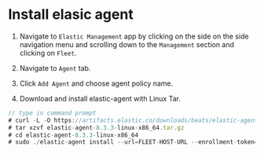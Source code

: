 # Install elasic agent

1. Navigate to `Elastic Management` app by clicking on the side on the side navigation menu and scrolling down to the `Management` section and clicking on `Fleet`.

2. Navigate to `Agent` tab.

3. Click `Add Agent` and choose agent policy name.

4. Download and install elastic-agent with Linux Tar.

```jsx
// type in command prompt
# curl -L -O https://artifacts.elastic.co/downloads/beats/elastic-agent/elastic-agent-8.3.3-linux-x86_64.tar.gz
# tar xzvf elastic-agent-8.3.3-linux-x86_64.tar.gz
# cd elastic-agent-8.3.3-linux-x86_64
# sudo ./elastic-agent install --url=FLEET-HOST-URL --enrollment-token=ENROLLMENT-TOKEN
```
